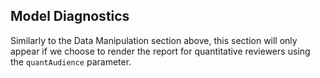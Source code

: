 ## Model Diagnostics
Similarly to the Data Manipulation section above, this section will only appear
if we choose to render the report for quantitative reviewers using the 
`quantAudience` parameter.
